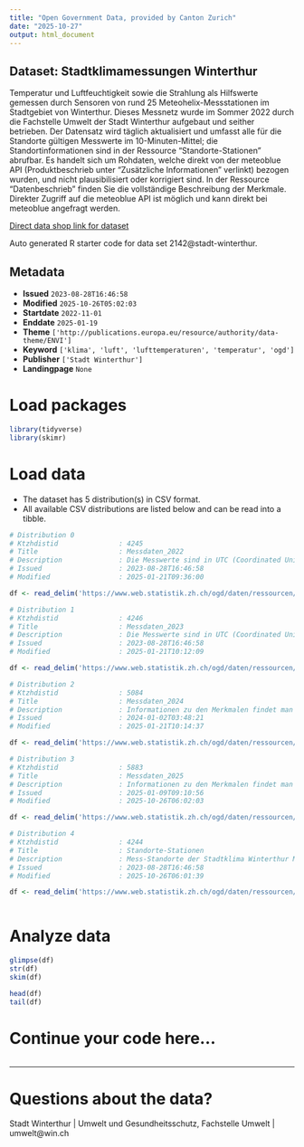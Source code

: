 ```yaml
---
title: "Open Government Data, provided by Canton Zurich"
date: "2025-10-27"
output: html_document
---
```


## Dataset: Stadtklimamessungen Winterthur

Temperatur und Luftfeuchtigkeit sowie die Strahlung als Hilfswerte gemessen durch Sensoren von rund 25 Meteohelix-Messstationen im Stadtgebiet von Winterthur. Dieses Messnetz wurde im Sommer 2022 durch die Fachstelle Umwelt der Stadt Winterthur aufgebaut und seither betrieben. 
Der Datensatz wird täglich aktualisiert und umfasst alle für die Standorte gültigen Messwerte im 10-Minuten-Mittel; die Standortinformationen sind in der Ressource "Standorte-Stationen" abrufbar. Es handelt sich um Rohdaten, welche direkt von der meteoblue API (Produktbeschrieb unter "Zusätzliche Informationen" verlinkt) bezogen wurden, und nicht plausibilisiert oder korrigiert sind. In der Ressource "Datenbeschrieb" finden Sie die vollständige Beschreibung der Merkmale. Direkter Zugriff auf die meteoblue API ist möglich und kann direkt bei meteoblue angefragt werden.

[Direct data shop link for dataset](https://www.zh.ch/de/politik-staat/statistik-daten/datenkatalog.html#/datasets/2142@stadt-winterthur)

Auto generated R starter code for data set 2142@stadt-winterthur.

## Metadata

- **Issued** `2023-08-28T16:46:58`
- **Modified** `2025-10-26T05:02:03`
- **Startdate** `2022-11-01`
- **Enddate** `2025-01-19`
- **Theme** `['http://publications.europa.eu/resource/authority/data-theme/ENVI']`
- **Keyword** `['klima', 'luft', 'lufttemperaturen', 'temperatur', 'ogd']`
- **Publisher** `['Stadt Winterthur']`
- **Landingpage** `None`


# Load packages

```r

library(tidyverse)
library(skimr)

```

# Load data

-   The dataset has 5 distribution(s) in CSV format.
-   All available CSV distributions are listed below and can be read into a tibble.

```r

# Distribution 0
# Ktzhdistid               : 4245
# Title                    : Messdaten_2022
# Description              : Die Messwerte sind in UTC (Coordinated Universal Time). Mithilfe dem Merkmal "station_id" können die Ressourcen: "Standorte-Stationen" und "Messdaten_XXXX" kombiniert werden. Wenn im Verlauf der Zeit neue Stationen dazu kommen oder wegfallen, ist dies in der Ressource "Standorte-Stationen" an den Merkmalen "daten_von" und "daten_bis" abzulesen. Die vollständige Dokumentation der Merkmale finden Sie in der Ressource Datenbeschrieb.txt. Die Daten können Lücken enthalten. 
# Issued                   : 2023-08-28T16:46:58
# Modified                 : 2025-01-21T09:36:00

df <- read_delim('https://www.web.statistik.zh.ch/ogd/daten/ressourcen/KTZH_00002142_00004245.csv')

# Distribution 1
# Ktzhdistid               : 4246
# Title                    : Messdaten_2023
# Description              : Die Messwerte sind in UTC (Coordinated Universal Time). Mithilfe dem Merkmal "station_id" können die Ressourcen: "Standorte-Stationen" und "Messdaten_XXXX" kombiniert werden. Wenn im Verlauf der Zeit neue Stationen dazu kommen oder wegfallen, ist dies in der Ressource "Standorte-Stationen" an den Merkmalen "daten_von" und "daten_bis" abzulesen. Die vollständige Dokumentation der Merkmale finden Sie in der Ressource Datenbeschrieb.txt. Die Daten können Lücken enthalten. 
# Issued                   : 2023-08-28T16:46:58
# Modified                 : 2025-01-21T10:12:09

df <- read_delim('https://www.web.statistik.zh.ch/ogd/daten/ressourcen/KTZH_00002142_00004246.csv')

# Distribution 2
# Ktzhdistid               : 5084
# Title                    : Messdaten_2024
# Description              : Informationen zu den Merkmalen findet man in der Ressource Datenbeschrieb.txt unter dem Datensatz. Die Daten können Lücken enthalten.
# Issued                   : 2024-01-02T03:48:21
# Modified                 : 2025-01-21T10:14:37

df <- read_delim('https://www.web.statistik.zh.ch/ogd/daten/ressourcen/KTZH_00002142_00005084.csv')

# Distribution 3
# Ktzhdistid               : 5883
# Title                    : Messdaten_2025
# Description              : Informationen zu den Merkmalen findet man in der Ressource Datenbeschrieb.txt unter dem Datensatz. Die Daten können Lücken enthalten.
# Issued                   : 2025-01-09T09:10:56
# Modified                 : 2025-10-26T06:02:03

df <- read_delim('https://www.web.statistik.zh.ch/ogd/daten/ressourcen/KTZH_00002142_00005883.csv')

# Distribution 4
# Ktzhdistid               : 4244
# Title                    : Standorte-Stationen
# Description              : Mess-Standorte der Stadtklima Winterthur Messdaten. Die Merkmale "laengengrad" und "breitengrad" sind im WGS 84 Koordinatensystem angegeben. Die Merkmale 'daten_von' und 'daten_bis' wurde aus den verfügbaren Messdaten bestimmt.
# Issued                   : 2023-08-28T16:46:58
# Modified                 : 2025-10-26T06:01:39

df <- read_delim('https://www.web.statistik.zh.ch/ogd/daten/ressourcen/KTZH_00002142_00004244.csv')



```

# Analyze data

```r

glimpse(df)
str(df)
skim(df)

head(df)
tail(df)

```

# Continue your code here...

```r

```

------------------------------------------------------------------------

# Questions about the data?

Stadt Winterthur | Umwelt und Gesundheitsschutz, Fachstelle Umwelt | umwelt@win.ch
